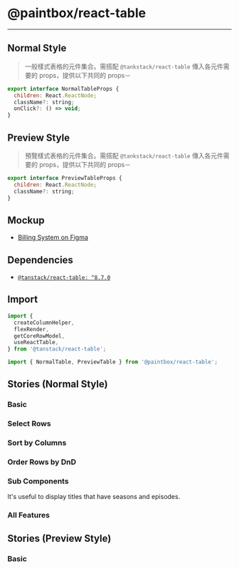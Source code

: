 
<Meta title="React/Table/Doc" />

# @paintbox/react-table

---

## Normal Style 

> 一般樣式表格的元件集合。需搭配 `@tankstack/react-table` 傳入各元件需要的 props，提供以下共同的 props－

```javascript
export interface NormalTableProps {
  children: React.ReactNode;
  className?: string;
  onClick?: () => void;
}
```

## Preview Style 

> 預覽樣式表格的元件集合。需搭配 `@tankstack/react-table` 傳入各元件需要的 props，提供以下共同的 props－

```javascript
export interface PreviewTableProps {
  children: React.ReactNode;
  className?: string;
}
```

## Mockup

- [Billing System on Figma](https://www.figma.com/file/rvTsTJLCarPAEYvdXQuRDY/Billing-System---1.0.0?node-id=5284%3A14149)

## Dependencies

- [`@tanstack/react-table: ^8.7.0`](https://tanstack.com/table/v8)

## Import 

```jsx
import {
  createColumnHelper,
  flexRender,
  getCoreRowModel,
  useReactTable,
} from '@tanstack/react-table';

import { NormalTable, PreviewTable } from '@paintbox/react-table';
```

## Stories (Normal Style)

### Basic

<Story id="react-table-normal-style-basic--default" />

### Select Rows

<Story id="react-table-normal-style-select-rows--default" />

### Sort by Columns

<Story id="react-table-normal-style-sort-by-columns--default" />

### Order Rows by DnD

<Story id="react-table-normal-style-sort-rows-by-dnd--default" />

### Sub Components

It's useful to display titles that have seasons and episodes.

<Story id="react-table-normal-style-sub-components--default" />

### All Features

<Story id="react-table-normal-style-all-features--default" />

## Stories (Preview Style)

### Basic

<Story id="react-table-preview-style-basic--default" />

